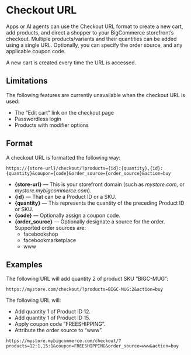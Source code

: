 # Checkout URL

Apps or AI agents can use the Checkout URL format to create a new cart, add products, and direct a shopper to your BigCommerce storefront’s checkout. Multiple products/variants and their quantities can be added using a single URL. Optionally, you can specify the order source, and any applicable coupon code.

A new cart is created every time the URL is accessed.

## Limitations

The following features are currently unavailable when the checkout URL is used:

* The “Edit cart” link on the checkout page  
* Passwordless login  
* Products with modifier options

## Format

A checkout URL is formatted the following way:

```
https://{store-url}/checkout/?products={id}:{quantity},{id}:{quantity}&coupon={code}&order_source={order_source}&action=buy
```

* **{store-url}** — This is your storefront domain (such as *mystore.com*, or *mystore.mybigcommerce.com*).  
* **{id}** — That can be a Product ID or a SKU.  
* **{quantity}** — This represents the quantity of the preceding Product ID or SKU.  
* **{code}** — Optionally assign a coupon code.  
* **{order_source}** — Optionally designate a source for the order. Supported order sources are:  
  * facebookshop  
  * facebookmarketplace  
  * www

## Examples

The following URL will add quantity 2 of product SKU “BIGC-MUG”:

```
https://mystore.com/checkout/?products=BIGC-MUG:2&action=buy
```

The following URL will:

* Add quantity 1 of Product ID 12\.  
* Add quantity 1 of Product ID 15\.  
* Apply coupon code “FREESHIPPING”.  
* Attribute the order source to “www”.

```
https://mystore.mybigcommerce.com/checkout/?products=12:1,15:1&coupon=FREESHIPPING&order_source=www&action=buy
```
